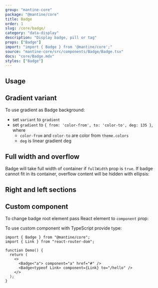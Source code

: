 ```yaml
---
group: "mantine-core"
package: "@mantine/core"
title: Badge
order: 1
slug: /core/badge/
category: "data-display"
description: "Display badge, pill or tag"
props: ["Badge"]
import: "import { Badge } from '@mantine/core';"
source: "mantine-core/src/components/Badge/Badge.tsx"
docs: "core/Badge.mdx"
styles: ["Badge"]
---
```



## Usage

<Demo data={BadgeDemos.configurator} />

## Gradient variant

To use gradient as Badge background:

- set `variant` to `gradient`
- set `gradient` to `{ from: 'color-from', to: 'color-to', deg: 135 }`, where
  - `color-from` and `color-to` are color from `theme.colors`
  - `deg` is linear gradient deg

<Demo data={BadgeDemos.gradient} />

## Full width and overflow

Badge will take full width of container if `fullWidth` prop is `true`.
If badge cannot fit in its container, overflow content will be hidden with ellipsis:

<Demo data={BadgeDemos.overflow} />

## Right and left sections

<Demo data={BadgeDemos.sections} />

## Custom component

To change badge root element pass React element to `component` prop:

<Demo data={BadgeDemos.component} />

To use custom component with TypeScript provide type:

```tsx
import { Badge } from "@mantine/core";
import { Link } from "react-router-dom";

function Demo() {
  return (
    <>
      <Badge<"a"> component="a" href="#" />
      <Badge<typeof Link> component={Link} to="/hello" />
    </>
  );
}
```
